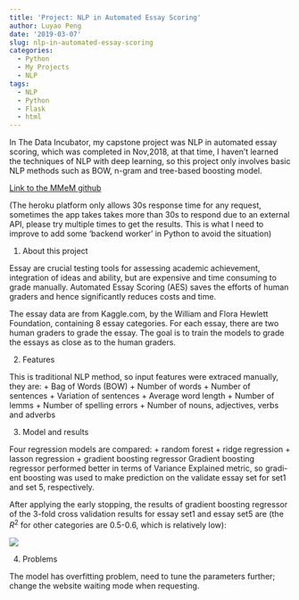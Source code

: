 ```yaml
---
title: 'Project: NLP in Automated Essay Scoring'
author: Luyao Peng
date: '2019-03-07'
slug: nlp-in-automated-essay-scoring
categories:
  - Python
  - My Projects
  - NLP
tags:
  - NLP
  - Python
  - Flask
  - html
---
```


In The Data Incubator, my capstone project was NLP in automated essay scoring, which was completed in Nov,2018, at that time, I haven't learned the techniques of NLP with deep learning, so this project only involves basic NLP methods such as BOW, n-gram and tree-based boosting model. 

[Link to the MMeM github](https://easygrader.herokuapp.com/)

(The heroku platform only allows 30s response time for any request, sometimes the app takes takes more than 30s to respond due to an external API, please try multiple times to get the results. This is what I need to improve to add some 'backend worker' in Python to avoid the situation)

1. About this project

Essay are crucial testing tools for assessing academic achievement, integration of ideas and ability, but are expensive and time consuming to grade manually. Automated Essay Scoring (AES) saves the efforts of human graders and hence significantly reduces costs and time.

The essay data are from Kaggle.com, by the William and Flora Hewlett Foundation, containing 8 essay categories. For each essay, there are two human graders to grade the essay. The goal is to train the models to grade the essays as close as to the human graders.

2. Features

This is traditional NLP method, so input features were extraced manually, they are: 
+ Bag of Words (BOW) 
+ Number of words 
+ Number of sentences 
+ Variation of sentences 
+ Average word length 
+ Number of lemms 
+ Number of spelling errors 
+ Number of nouns, adjectives, verbs and adverbs

3. Model and results

Four regression models are compared: + random forest + ridge regression + lasson regression + gradient boosting regressor
Gradient boosting regressor performed better in terms of Variance Explained metric, so gradi- ent boosting was used to make prediction on the validate essay set for set1 and set 5, respectively. 

After applying the early stopping, the results of gradient boosting regressor of the 3-fold cross
validation results for essay set1 and essay set5 are (the $R^2$ for other categories are 0.5-0.6, which is relatively low):

![](/post/2015-07-23-r-rmarkdown_files/figure-html/results_AES_TDI.jpg)

4. Problems

The model has overfitting problem, need to tune the parameters further; change the website waiting mode when requesting.

